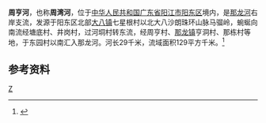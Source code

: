 '''周亨河'''，也称'''周湾河'''，位于[[中华人民共和国|中华人民共和国]][[广东省|广东省]][[阳江市|阳江市]][[阳东区|阳东区]]境内，是[[那龙河|那龙河]]右岸支流，发源于阳东区北部[[大八镇|大八镇]]七星根村以北大八沙朗珠环山脉马骝岭，蜿蜒向南流经塘底村、井岗村，过河垌村转东流，经周亨村、[[那龙镇|那龙镇]]亨洞村、那栋村等地，于东园村以南汇入那龙河。河长29千米，流域面积129平方千米。<ref name="中国河湖大典">{{cite book |author=《[[中国河湖大典|中国河湖大典]]》编纂委员会 |title=《中国河湖大典·珠江卷》 |year=2013年1月 |publisher=中国水利水电出版社 |location=北京 |pages=367页|isbn= 978-7-5170-0561-2 }}</ref>
==参考资料==
{{reflist}}

[[category:广东河流|Z]]